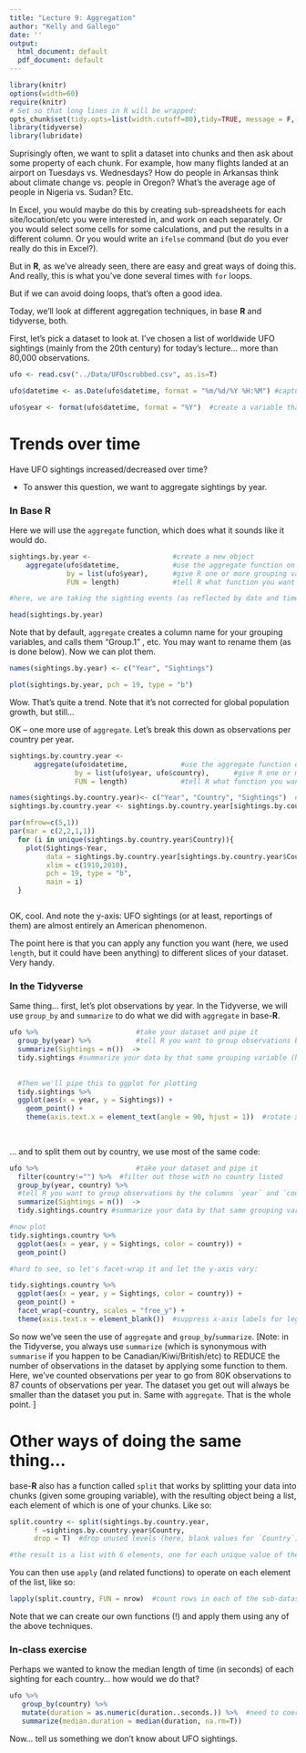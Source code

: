 ```yaml
---
title: "Lecture 9: Aggregation"
author: "Kelly and Gallego"
date: ''
output:
  html_document: default
  pdf_document: default
---
```


```r
library(knitr)
options(width=60)
require(knitr)
# Set so that long lines in R will be wrapped:
opts_chunk$set(tidy.opts=list(width.cutoff=80),tidy=TRUE, message = F, warning = F)
library(tidyverse)
library(lubridate)
```

Suprisingly often, we want to split a dataset into chunks and then ask about some property of each chunk.  For example, how many flights landed at an airport on Tuesdays vs. Wednesdays?  How do people in Arkansas think about climate change vs. people in Oregon?  What's the average age of people in Nigeria vs. Sudan?  Etc.  

In Excel, you would maybe do this by creating sub-spreadsheets for each site/location/etc you were interested in, and work on each separately.  Or you would select some cells for some calculations, and put the results in a different column.  Or you would write an `ifelse` command (but do you ever really do this in Excel?).  

But in **R**, as we've already seen, there are easy and great ways of doing this. And really, this is what you've done several times with `for` loops. 

But if we can avoid doing loops, that's often a good idea.  

Today, we'll look at different aggregation techniques, in base **R** and tidyverse, both.  

First, let's pick a dataset to look at.  I've chosen a list of worldwide UFO sightings (mainly from the 20th century) for today's lecture... more than 80,000 observations.  

```r
ufo <- read.csv("../Data/UFOscrubbed.csv", as.is=T)

ufo$datetime <- as.Date(ufo$datetime, format = "%m/%d/%Y %H:%M") #capture the correct date format

ufo$year <- format(ufo$datetime, format = "%Y")  #create a variable that just gives the year of the sighting
```


# Trends over time
Have UFO sightings increased/decreased over time?

* To answer this question, we want to aggregate sightings by year. 

### In Base **R**

Here we will use the `aggregate` function, which does what it sounds like it would do.  

```r

sightings.by.year <-                    #create a new object
    aggregate(ufo$datetime,             #use the aggregate function on a dataset
              by = list(ufo$year),      #give R one or more grouping variables in a list
              FUN = length)             #tell R what function you want to apply to each of the groups

#here, we are taking the sighting events (as reflected by date and time), grouping them by year, and just counting how many there were in each group (using the function `length`).

head(sightings.by.year)

```

Note that by default, `aggregate` creates a column name for your grouping variables, and calls them "Group.1" , etc.  You may want to rename them (as is done below).  Now we can plot them.  

```r
names(sightings.by.year) <- c("Year", "Sightings")

plot(sightings.by.year, pch = 19, type = "b")
```

Wow. That's quite a trend.  Note that it's not corrected for global population growth, but still... 

OK -- one more use of `aggregate`.  Let's break this down as observations per country per year. 

```r
sightings.by.country.year <-
      aggregate(ufo$datetime,             #use the aggregate function on a dataset
                by = list(ufo$year, ufo$country),      #give R one or more grouping variables in a list
                FUN = length)             #tell R what function you want to apply to each of the groups

names(sightings.by.country.year)<- c("Year", "Country", "Sightings")  #rename
sightings.by.country.year <- sightings.by.country.year[sightings.by.country.year$Country!="",] #filter to keep only those with a country listed

par(mfrow=c(5,1))
par(mar = c(2,2,1,1))
  for (i in unique(sightings.by.country.year$Country)){
    plot(Sightings~Year, 
         data = sightings.by.country.year[sightings.by.country.year$Country == i,],
         xlim = c(1910,2010),
         pch = 19, type = "b",
         main = i)
  }



```

OK, cool.  And note the y-axis:  UFO sightings (or at least, reportings of them) are almost entirely an American phenomenon.


The point here is that you can apply any function you want (here, we used `length`, but it could have been anything) to different slices of your dataset.  Very handy.

### In the Tidyverse

Same thing... first, let's plot observations by year.  In the Tidyverse, we will use `group_by` and `summarize` to do what we did with `aggregate` in base-**R**.  

```r

ufo %>%                        #take your dataset and pipe it
  group_by(year) %>%           #tell R you want to group observations by the column `year`
  summarize(Sightings = n())  ->  
  tidy.sightings #summarize your data by that same grouping variable (here, year), create a new summary variable called `Sightings` and apply the function n()  (which counts observations) to each of your groups.   And create an object. Done.  
  
  
  #Then we'll pipe this to ggplot for plotting
  tidy.sightings %>% 
  ggplot(aes(x = year, y = Sightings)) +
    geom_point() +
    theme(axis.text.x = element_text(angle = 90, hjust = 1))  #rotate x-axis labels for legibility
  
  

```

... and to split them out by country, we use most of the same code:

```r
ufo %>%                        #take your dataset and pipe it
  filter(country!="") %>%  #filter out those with no country listed
  group_by(year, country) %>% 
  #tell R you want to group observations by the columns `year` and `country`
  summarize(Sightings = n())  ->  
  tidy.sightings.country #summarize your data by that same grouping variable (here, year), create a new 

#now plot
tidy.sightings.country %>% 
  ggplot(aes(x = year, y = Sightings, color = country)) +
  geom_point()  

#hard to see, so let's facet-wrap it and let the y-axis vary:

tidy.sightings.country %>% 
  ggplot(aes(x = year, y = Sightings, color = country)) +
  geom_point() +
  facet_wrap(~country, scales = "free_y") +
  theme(axis.text.x = element_blank())  #suppress x-axis labels for legibility

```


So now we've seen the use of `aggregate` and `group_by`/`summarize`.  [Note: in the Tidyverse, you always use `summarize` (which is synonymous with `summarise` if you happen to be Canadian/Kiwi/British/etc) to REDUCE the number of observations in the dataset by applying some function to them.  Here, we've counted observations per year to go from 80K observations to 87 counts of observations per year.  The dataset you get out will always be smaller than the dataset you put in.  Same with `aggregate`.  That is the whole point. ]


# Other ways of doing the same thing...

base-**R** also has a function called `split` that works by splitting your data into chunks (given some grouping variable), with the resulting object being a list, each element of which is one of your chunks. Like so:

```r

split.country <- split(sightings.by.country.year, 
      f =sightings.by.country.year$Country, 
      drop = T)  #drop unused levels (here, blank values for `Country`)

#the result is a list with 6 elements, one for each unique value of the column `Country`
```

You can then use `apply` (and related functions) to operate on each element of the list, like so:

```r
lapply(split.country, FUN = nrow)  #count rows in each of the sub-datasets, which reflects the number of unique years in which sightings occurred

```

Note that we can create our own functions (!) and apply them using any of the above techniques.  


### In-class exercise

Perhaps we wanted to know the median length of time (in seconds) of each sighting for each country... how would we do that?

```r
ufo %>% 
   group_by(country) %>% 
   mutate(duration = as.numeric(duration..seconds.)) %>%  #need to coerce duration to be a number... note the use of `mutate` here to change/create a variable, without changing the number of observations in the dataset
   summarize(median.duration = median(duration, na.rm=T))

```


Now... tell us something we don't know about UFO sightings. 














